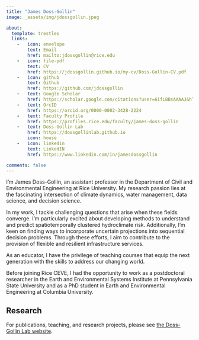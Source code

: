 ```yaml
---
title: "James Doss-Gollin"
image: _assets/img/jdossgollin.jpeg

about:
  template: trestles
  links:
    -   icon: envelope
        text: Email
        href: mailto:jdossgollin@rice.edu
    -   icon: file-pdf
        text: CV
        href: https://jdossgollin.github.io/my-cv/Doss-Gollin-CV.pdf
    -   icon: github
        text: Github
        href: https://github.com/jdossgollin
    -   text: Google Scholar
        href: https://scholar.google.com/citations?user=6ifLBBsAAAAJ&hl
    -   text: OrcID
        href: https://orcid.org/0000-0002-3428-2224
    -   text: Faculty Profile
        href: https://profiles.rice.edu/faculty/james-doss-gollin
    -   text: Doss-Gollin Lab
        href: https://dossgollinlab.github.io
        icon: house
    -   icon: linkedin
        text: LinkedIN
        href: https://www.linkedin.com/in/jamesdossgollin

comments: false
---
```

::: {.column-page}


I'm James Doss-Gollin, an assistant professor in the Department of Civil and Environmental Engineering at Rice University.
My research passion lies at the fascinating intersection of climate dynamics, water management, data science, and decision science.

In my work, I tackle challenging questions that arise when these fields converge.
I'm particularly excited about developing methods to understand and predict spatiotemporally clustered hydroclimate risk.
Additionally, I'm keen on finding ways to incorporate uncertain projections into sequential decision problems.
Through these efforts, I aim to contribute to the provision of flexible and resilient infrastructure services.

As an educator, I have the privilege of teaching courses that equip the next generation with the skills to address our changing world.

Before joining Rice CEVE, I had the opportunity to work as a postdoctoral researcher in the Earth and Environmental Systems Institute at Pennsylvania State University and as a PhD student in Earth and Environmental Engineering at Columbia University.

## Research

For publications, teaching, and research projects, please see [the Doss-Gollin Lab website](https://dossgollinlab.github.io).
:::